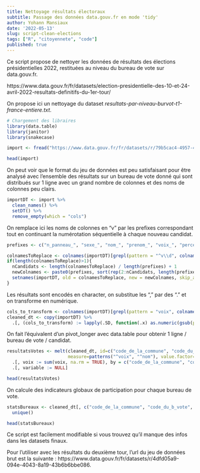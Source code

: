 ```yaml
---
title: Nettoyage résultats électoraux
subtitle: Passage des données data.gouv.fr en mode 'tidy'
author: Yohann Mansiaux
date: '2022-05-13'
slug: script-clean-elections
tags: ["R", "citoyennete", "code"]
published: true
---
```


Ce script propose de nettoyer les données de résultats des élections présidentielles 2022, restituées au niveau du bureau de vote sur data.gouv.fr.

https://www.data.gouv.fr/fr/datasets/election-presidentielle-des-10-et-24-avril-2022-resultats-definitifs-du-1er-tour/

On propose ici un nettoyage du dataset _resultats-par-niveau-burvot-t1-france-entiere.txt_.

```r
# Chargement des libraires
library(data.table)
library(janitor)
library(snakecase)
```


```r
import <- fread("https://www.data.gouv.fr/fr/datasets/r/79b5cac4-4957-486b-bbda-322d80868224", encoding = "Latin-1")

head(import)
```

On peut voir que le format du jeu de données est peu satisfaisant pour être analysé avec l'ensemble des résultats sur un bureau de vote donné qui sont distribués sur 1 ligne avec un grand nombre de colonnes et des noms de colonnes peu clairs.


```r
importDT <- import %>% 
  clean_names() %>% 
  setDT() %>% 
  remove_empty(which = "cols") 
```


On remplace ici les noms de colonnes en "v" par les prefixes correspondant tout en continuant la numérotation séquentielle à chaque nouveau candidat.

```r
prefixes <- c("n_panneau_", "sexe_", "nom_", "prenom_", "voix_", "percent_voix_ins_", "percent_voix_exp_") 

colnamesToReplace <- colnames(importDT)[grepl(pattern = "^v\\d", colnames(importDT))]
if(length(colnamesToReplace)>1){
  nCandidats <- length(colnamesToReplace) / length(prefixes) + 1 
  newColnames <- paste0(prefixes, sort(rep(2:nCandidats, length(prefixes))))
  setnames(importDT, old = colnamesToReplace, new = newColnames, skip_absent = TRUE)
}

```


Les résultats sont encodés en character, on substitue les "," par des "." et on transforme en numérique.

```r
cols_to_transform <- colnames(importDT)[grepl(pattern = "voix", colnames(importDT))]
cleaned_dt <- copy(importDT) %>% 
  .[, (cols_to_transform) := lapply(.SD, function(.x) as.numeric(gsub(pattern = ",", replacement = ".", x = .x))), .SDcols = cols_to_transform]

```

On fait l'équivalent d'un pivot_longer avec data.table pour obtenir 1 ligne / bureau de vote / candidat.


```r
resultatsVotes <- melt(cleaned_dt, id=c("code_de_la_commune", "code_du_b_vote"), 
                       measure=patterns("^voix", "^nom"), value.factor=FALSE, value.name = c("voix","nom")) %>% 
  .[, voix := sum(voix, na.rm = TRUE), by = c("code_de_la_commune", "code_du_b_vote", "nom")] %>%
  .[, variable := NULL]

head(resultatsVotes)

```

On calcule des indicateurs globaux de participation pour chaque bureau de vote.

```r
statsBureaux <- cleaned_dt[, c("code_de_la_commune", "code_du_b_vote", "inscrits", "abstentions", "votants", "blancs", "nuls", "exprimes")] %>% 
  unique()

head(statsBureaux)

```

Ce script est facilement modifiable si vous trouvez qu'il manque des infos dans les datasets finaux.

Pour l'utiliser avec les résultats du deuxième tour, l'url du jeu de données brut est la suivante : 
https://www.data.gouv.fr/fr/datasets/r/4dfd05a9-094e-4043-8a19-43b6b6bbe086.


